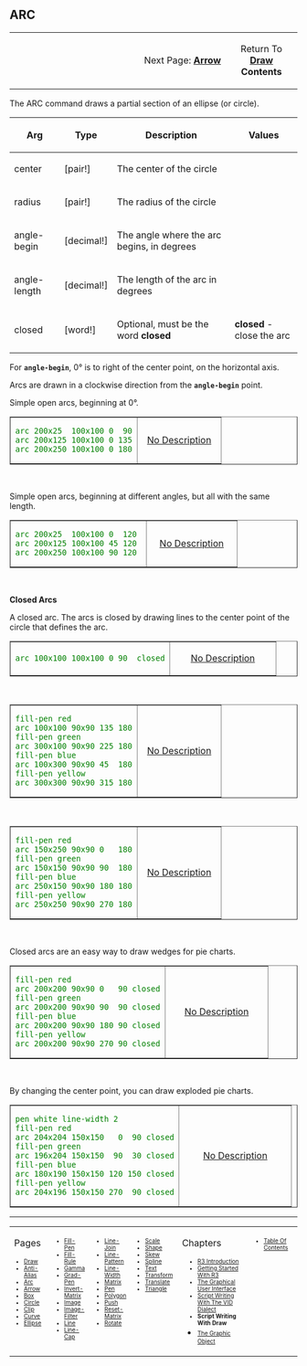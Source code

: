 == ARC== 

<TABLE WIDTH=100%><TR>
<TD ALIGN=RIGHT WIDTH=75%>Next Page: '''[[Arrow]]'''</TD><TD ALIGN=CENTER>Return To '''[[Draw]] Contents'''</TD>
</TR></TABLE>

The ARC command draws a partial section of an ellipse (or circle).

{| cellspacing="1" cellpadding="4" border="0" style="background: black; color: black"
! bgcolor="silver" | Arg 
! bgcolor="silver" | Type 
! bgcolor="silver" | Description
! bgcolor="silver" | Values
|- 
| bgcolor="white" | center
| bgcolor="white" | [pair!]
| bgcolor="white" | The center of the circle
| bgcolor="white" | 
|- 
| bgcolor="white" | radius
| bgcolor="white" | [pair!]
| bgcolor="white" | The radius of the circle
| bgcolor="white" | 
|- 
| bgcolor="white" | angle-begin
| bgcolor="white" | [decimal!]
| bgcolor="white" | The angle where the arc begins, in degrees
| bgcolor="white" | 
|- 
| bgcolor="white" | angle-length
| bgcolor="white" | [decimal!]
| bgcolor="white" | The length of the arc in degrees
| bgcolor="white" | 
|- 
| bgcolor="white" | closed
| bgcolor="white" | [word!]
| bgcolor="white" | Optional, must be the word '''closed'''
| bgcolor="white" | '''closed''' - close the arc
|}



<p>For <b><tt>angle-begin</tt></b>, 0° is to right of the center point, on the horizontal axis.</p>
<p>Arcs are drawn in a clockwise direction from the <b><tt>angle-begin</tt></b> point.</p>
<p>Simple open arcs, beginning at 0°.</p>

<TABLE style="color:green; background-color:#fffffcc;" cellpadding="20" cellspacing="0" border="1" width=100%><TR>
<TD WIDTH=60%>

<pre>
arc 200x25  100x100 0  90
arc 200x125 100x100 0 135
arc 200x250 100x100 0 180
</pre>

</TD>
<TD align=center valign=MIDDLE>[[images/ARC-1b.png|No Description]]</TD>
</TR></TABLE>


<br>
<p>Simple open arcs, beginning at different angles, but all with the same length.</p>

<TABLE style="color:green; background-color:#fffffcc;" cellpadding="20" cellspacing="0" border="1" width=100%><TR>
<TD WIDTH=60%>

<pre>
arc 200x25  100x100 0  120 
arc 200x125 100x100 45 120
arc 200x250 100x100 90 120
</pre>

</TD>
<TD align=center valign=MIDDLE>[[images/ARC-2b.png|No Description]]</TD>
</TR></TABLE>

<br>


'''Closed Arcs'''


<p>A closed arc. The arcs is closed by drawing lines to the center point of the circle
that defines the arc.</p>


<TABLE style="color:green; background-color:#fffffcc;" cellpadding="20" cellspacing="0" border="1" width=100%><TR>
<TD WIDTH=60%>

<pre>
arc 100x100 100x100 0 90  closed
</pre>

</TD>
<TD align=center valign=MIDDLE>[[images/ARC-3b.png|No Description]]</TD>
</TR></TABLE>

<br>

<TABLE style="color:green; background-color:#fffffcc;" cellpadding="20" cellspacing="0" border="1" width=100%><TR>
<TD WIDTH=60%>

<pre>
fill-pen red
arc 100x100 90x90 135 180
fill-pen green
arc 300x100 90x90 225 180
fill-pen blue
arc 100x300 90x90 45  180
fill-pen yellow
arc 300x300 90x90 315 180
</pre>

</TD>
<TD align=center valign=MIDDLE>[[images/ARC-4b.png|No Description]]</TD>
</TR></TABLE>

<br>

<TABLE style="color:green; background-color:#fffffcc;" cellpadding="20" cellspacing="0" border="1" width=100%><TR>
<TD WIDTH=60%>

<pre>
fill-pen red
arc 150x250 90x90 0   180
fill-pen green
arc 150x150 90x90 90  180
fill-pen blue
arc 250x150 90x90 180 180
fill-pen yellow
arc 250x250 90x90 270 180
</pre>

</TD>
<TD align=center valign=MIDDLE>[[images/ARC-5b.png|No Description]]</TD>
</TR></TABLE>

<br>


<p>Closed arcs are an easy way to draw wedges for pie charts.</p>


<TABLE style="color:green; background-color:#fffffcc;" cellpadding="20" cellspacing="0" border="1" width=100%><TR>
<TD WIDTH=60%>

<pre>
fill-pen red
arc 200x200 90x90 0   90 closed
fill-pen green
arc 200x200 90x90 90  90 closed
fill-pen blue
arc 200x200 90x90 180 90 closed
fill-pen yellow
arc 200x200 90x90 270 90 closed
</pre>

</TD>
<TD align=center valign=MIDDLE>[[images/ARC-6b.png|No Description]]</TD>
</TR></TABLE>


<br>
<p>By changing the center point, you can draw exploded pie charts.</p>


<TABLE style="color:green; background-color:#fffffcc;" cellpadding="20" cellspacing="0" border="1" width=100%><TR>
<TD WIDTH=60%>

<pre>
pen white line-width 2
fill-pen red
arc 204x204 150x150   0  90 closed
fill-pen green
arc 196x204 150x150  90  30 closed
fill-pen blue
arc 180x190 150x150 120 150 closed
fill-pen yellow
arc 204x196 150x150 270  90 closed
</pre>

</TD>
<TD align=center valign=MIDDLE>[[images/ARC-7b.png|No Description]]</TD>
</TR></TABLE>





----
<TABLE WIDTH=100%><TR><TD ALIGN=LEFT VALIGN=TOP WIDTH=14%>
Pages
<font size=1>
*[[Draw]]
*[[Anti-Alias]]
*[[Arc]]
*[[Arrow]]
*[[Box]]
*[[Circle]]
*[[Clip]]
*[[Curve]]
*[[Ellipse]]
</font></TD>


<TD ALIGN=LEFT VALIGN=TOP WIDTH=14%>



<font size=1>
*[[Fill-Pen]]
*[[Fill-Rule]]
*[[Gamma]]
*[[Grad-Pen]]
*[[Invert-Matrix]]
*[[Image]]
*[[Image-Filter]]
*[[Line]]
*[[Line-Cap]]

</font></TD>

<TD ALIGN=LEFT VALIGN=TOP WIDTH=14%>



<font size=1>
*[[Line-Join]]
*[[Line-Pattern]]
*[[Line-Width]]
*[[Matrix]]
*[[Pen]]
*[[Polygon]]
*[[Push]]
*[[Reset-Matrix]]
*[[Rotate]]
</font></TD>


<TD ALIGN=LEFT VALIGN=TOP WIDTH=14%>



<font size=1>
*[[Scale]]
*[[Shape]]
*[[Skew]]
*[[Spline]]
*[[Text]]
*[[Transform]]
*[[Translate]]
*[[Triangle]]
</font></TD>

<TD ALIGN=LEFT VALIGN=TOP width=25%>
Chapters
<font size=1>
*[[R3 Introduction]]
*[[Getting Started With R3]]
*[[The Graphical User Interface]]
*[[Script Writing With The Visual Interface Dialect|Script Writing With The VID Dialect]]
*'''Script Writing With Draw '''
*[[The Graphic Object]]</font></TD>

<TD ALIGN=LEFT VALIGN=TOP>
<font size=1>
*[[Table Of Contents]]
</font></TD>
</TR></TABLE>